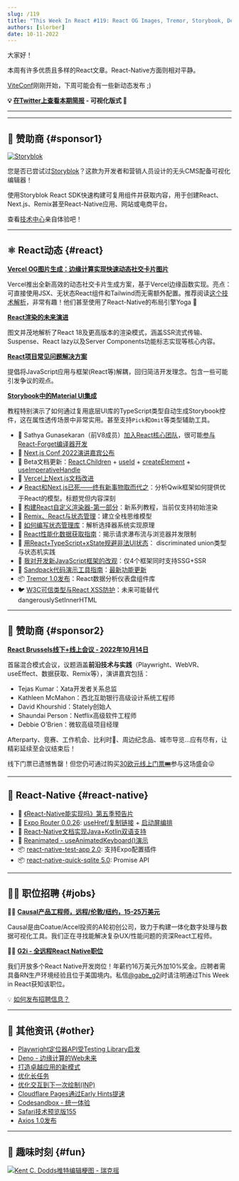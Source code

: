 ```yaml
---
slug: /119
title: "This Week In React #119: React OG Images, Tremor, Storybook, Decoupling, Rendering, Data-Fetching, Remix, Qwik, TypeScript, Playwright..."
authors: [slorber]
date: 10-11-2022
---
```


大家好！

本周有许多优质且多样的React文章。React-Native方面则相对平静。

[ViteConf](https://viteconf.org/)刚刚开始，下周可能会有一些新动态发布 ;)

<!-- truncate -->

**💡 [在Twitter上查看本期简报](https://slo.im/thread) - 可视化版式 🎨**

---


<Support />

---

## 💸 赞助商 {#sponsor1}

[![Storyblok](/emails/issues/116/storyblok.png)](https://www.storyblok.com/?utm_source=thisweekinreact&utm_medium=display&utm_campaign=AWA_SPON_TWIREACT_TRA&utm_content=thisweekinreact_en)

您是否已尝试过[Storyblok](https://www.storyblok.com/?utm_source=thisweekinreact&utm_medium=display&utm_campaign=AWA_SPON_TWIREACT_TRA&utm_content=thisweekinreact_en)？这款为开发者和营销人员设计的无头CMS配备可视化编辑器！

使用Storyblok React SDK快速构建可复用组件并获取内容，用于创建React、Next.js、Remix甚至React-Native应用、网站或电商平台。

查看[技术中心](https://www.storyblok.com/technologies?utm_source=thisweekinreact&utm_medium=display&utm_campaign=AWA_SPON_TWIREACT_TRA&utm_content=thisweekinreact_en)亲自体验吧！

---

## ⚛️ React动态 {#react}

**[Vercel OG图片生成：边缘计算实现快速动态社交卡片图片](https://vercel.com/blog/introducing-vercel-og-image-generation-fast-dynamic-social-card-images)**

Vercel推出全新高效的动态社交卡片生成方案，基于Vercel边缘函数实现。亮点：可直接使用JSX、无状态React组件和Tailwind而无需额外配置。推荐阅读[这个技术解析](https://twitter.com/shuding_/status/1579607964549513217)，非常有趣！他们甚至使用了React-Native的布局引擎Yoga 🤭

**[React渲染的未来演进](https://prateeksurana.me/blog/future-of-rendering-in-react/)**

图文并茂地解析了React 18及更高版本的渲染模式，涵盖SSR流式传输、Suspense、React lazy以及Server Components功能标志实现等核心内容。

**[React项目常见问题解决方案](https://dinosaurs-with-jetpacks.com/posts/react-problems)**

提倡将JavaScript应用与框架(React等)解耦，回归简洁开发理念。包含一些可能引发争议的观点。

**[Storybook中的Material UI集成](https://storybook.js.org/blog/material-ui-in-storybook/)**

教程特别演示了如何通过复用底层UI库的TypeScript类型自动生成Storybook控件，这在属性透传场景中非常实用。甚至支持`Pick`和`Omit`等类型辅助工具。

- 👤 Sathya Gunasekaran（前V8成员）[加入React核心团队](https://twitter.com/_gsathya/status/1578816177371250688)，很可能[参与React-Forget编译器开发](https://twitter.com/Huxpro/status/1578865666010263552)
- 👥 [Next.js Conf 2022演讲嘉宾公布](https://twitter.com/vercel/status/1578401243243741185)
- 📖 Beta文档更新：[React.Children](https://twitter.com/dan_abramov/status/1578457525628047360) + [useId](https://twitter.com/dan_abramov/status/1577283961763467265) + [createElement](https://twitter.com/dan_abramov/status/1577463721193897985) + [useImperativeHandle](https://twitter.com/dan_abramov/status/1577717226269966336)
- 📖 [Vercel上Next.js文档改进](https://twitter.com/leeerob/status/1577788730349436928)
- 🌶 [React和Next.js已死——终有新事物取而代之](https://javascript.plainenglish.io/react-and-next-js-is-dead-something-new-is-finally-replacing-it-for-good-c792c48806f6)：分析Qwik框架如何提供优于React的模型。标题党但内容深刻
- 📜 [构建React自定义渲染器-第一部分](https://www.markcodes.dev/posts/build-react-custom-renderer-part-1)：新系列教程，当前仅支持初始渲染
- 📜 [Remix、React与状态管理](https://blog.jim-nielsen.com/2022/remix-react-and-state/)：建立全栈思维模型
- 📜 [如何编写状态管理库](https://judehunter.dev/blog/how-to-write-your-own-state-management-library)：解析选择器系统实现原理
- 📜 [React性能化数据获取指南](https://www.developerway.com/posts/how-to-fetch-data-in-react)：揭示请求瀑布流与浏览器并发限制
- 📜 [用React+TypeScript+xState规避非法UI状态](https://whereisthemouse.com/avoid-impossible-ui-states-with-react-typescript-and-xstate)： discriminated union类型与状态机实践
- 📜 [我对开发新JavaScript框架的改观](https://whitep4nth3r.com/blog/write-a-new-javascript-framework/)：仅4个框架同时支持SSG+SSR
- 📜 [Sandpack代码演示工具指南](https://www.ctnicholas.dev/articles/how-to-use-sandpack-for-code-demos)：[最新功能更新](https://twitter.com/ctnicholasdev/status/1577683748878884864)
- 📦 [Tremor 1.0发布](https://www.tremor.so/)：React数据分析仪表盘组件库
- 🐦 [W3C可信类型与React XSS防护](https://twitter.com/sebastienlorber/status/1579485631260286977)：未来可能替代dangerouslySetInnerHTML

<SubscribeFormEmbed />

---

## 💸 赞助商 {#sponsor2}

[**React Brussels线下+线上会议 - 2022年10月14日**](https://www.react.brussels/)

首届混合模式会议，议题涵盖**前沿技术与实践**（Playwright、WebVR、useEffect、数据获取、Remix等），演讲嘉宾包括：

- Tejas Kumar：Xata开发者关系总监
- Kathleen McMahon：西北互助银行高级设计系统工程师  
- David Khourshid：Stately创始人
- Shaundai Person：Netflix高级软件工程师
- Debbie O'Brien：微软高级项目经理

Afterparty、竞赛、工作机会、比利时🍺、周边纪念品、城市导览...应有尽有，让精彩延续至会议结束后！

线下门票已遗憾售罄！但您仍可通过购买[30欧元线上门票🎟](https://ti.to/bejs/react-brussels-2022/discount/online_lastweek)参与这场盛会😜

---

## 📱 React-Native {#react-native}

- 🎥 [《React-Native能实现吗》第五季预告片](https://www.youtube.com/watch?v=GArbi97dV08)
- 🚧 [Expo Router 0.0.26](https://twitter.com/Baconbrix/status/1578805793733763072): [useHref/复制链接](https://twitter.com/Baconbrix/status/1578176991441784833) + [启动屏编排](https://twitter.com/Baconbrix/status/1577690073906257921)
- 📖 [React-Native文档实现Java+Kotlin双语支持](https://twitter.com/reactnative/status/1578332414145105921)
- 🎨 [Reanimated - useAnimatedKeyboard()演示](https://twitter.com/swmansion/status/1579471824831725571)
- 📦 [react-native-test-app 2.0](https://twitter.com/lord_sherlock/status/1578312268663906304): 支持Expo配置插件
- 📦 [react-native-quick-sqlite 5.0](https://twitter.com/ospfranco/status/1578145916510273536): Promise API

---

## 🧑‍💻 职位招聘 {#jobs}

🧑‍💼 [**Causal产品工程师，远程/伦敦/纽约，15-25万美元**](https://jobs.lever.co/causal-app/4acaafbe-ef3d-45a6-bbe6-687c022d727c?lever-origin=applied&lever-source%5B%5D=thisweekinreact.com)

Causal是由Coatue/Accel投资的A轮初创公司，致力于构建一体化数字处理与数据可视化工具。我们正在寻找能解决复杂UX/性能问题的资深React工程师。

🧑‍💼 [**G2i - 全远程React Native职位**](https://twitter.com/gabe_g2i/status/1563204813881425926?s=20&t=ArRLC77BpRwXXCdx8fnUqw)

我们开放多个React Native开发岗位！年薪约16万美元外加10%奖金。应聘者需具备RN生产环境经验且位于美国境内。私信[@gabe_g2i](https://twitter.com/gabe_g2i)时请注明通过This Week in React获知该职位。

💡 [如何发布招聘信息？](https://thisweekinreact.com/sponsor)

---

## 🔀 其他资讯 {#other}

- [Playwright定位器API受Testing Library启发](https://twitter.com/diegohaz/status/1578567655493193728)
- [Deno - 边缘计算的Web未来](https://deno.com/blog/the-future-of-web-is-on-the-edge)
- [打造卓越应用的新模式](https://web.dev/new-patterns-for-amazing-apps/)
- [优化长任务](https://web.dev/optimize-long-tasks/)
- [优化交互到下一次绘制(INP)](https://speaking.jeremy.codes/GptKXg/optimizing-interaction-to-next-paint-inp)
- [Cloudflare Pages通过Early Hints提速](https://blog.cloudflare.com/early-hints-on-cloudflare-pages/)
- [Codesandbox - 统一体验](https://codesandbox.io/post/a-unified-codesandbox-experience)
- [Safari技术预览版155](https://webkit.org/blog/13338/release-notes-for-safari-technology-preview-155/)
- [Axios 1.0发布](https://github.com/axios/axios/releases/tag/v1.0.0)

---

## 🤭 趣味时刻 {#fun}

[![Kent C. Dodds推特编辑梗图 - 瑞克摇](/emails/issues/119/meme.png)](https://twitter.com/kentcdodds/status/1578334293863956480/history)